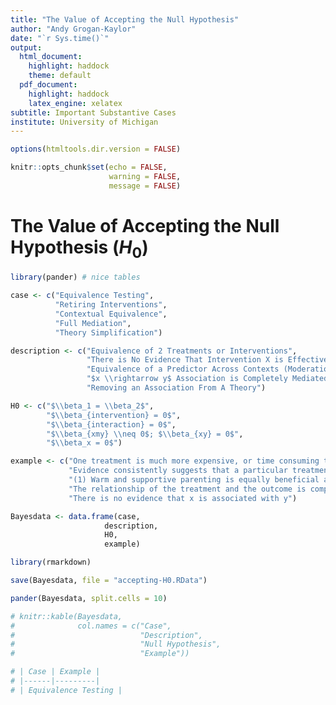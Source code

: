 ```yaml
---
title: "The Value of Accepting the Null Hypothesis"
author: "Andy Grogan-Kaylor"
date: "`r Sys.time()`"
output:
  html_document:
    highlight: haddock
    theme: default
  pdf_document: 
    highlight: haddock
    latex_engine: xelatex
subtitle: Important Substantive Cases
institute: University of Michigan
---
```


```r

options(htmltools.dir.version = FALSE)

knitr::opts_chunk$set(echo = FALSE,
                      warning = FALSE,
                      message = FALSE)

```

# The Value of Accepting the Null Hypothesis ($H_0$)

```r

library(pander) # nice tables

case <- c("Equivalence Testing",
          "Retiring Interventions",
          "Contextual Equivalence",
          "Full Mediation",
          "Theory Simplification")

description <- c("Equivalence of 2 Treatments or Interventions",
                 "There is No Evidence That Intervention X is Effective",
                 "Equivalence of a Predictor Across Contexts (Moderation)",
                 "$x \\rightarrow y$ Association is Completely Mediated; No Direct Effect",
                 "Removing an Association From A Theory")

H0 <- c("$\\beta_1 = \\beta_2$",
        "$\\beta_{intervention} = 0$",
        "$\\beta_{interaction} = 0$",
        "$\\beta_{xmy} \\neq 0$; $\\beta_{xy} = 0$",
        "$\\beta_x = 0$")

example <- c("One treatment is much more expensive, or time consuming than another",
             "Evidence consistently suggests that a particular treatment has near zero effect",
             "(1) Warm and supportive parenting is equally beneficial across different contexts or countries. (2) Men and women are more similar than different *wrt* psychological processes (Hyde)",
             "The relationship of the treatment and the outcome is completely mediated by mechanism *m*",
             "There is no evidence that x is associated with y")

Bayesdata <- data.frame(case, 
                     description,
                     H0,
                     example)

library(rmarkdown)

save(Bayesdata, file = "accepting-H0.RData")

pander(Bayesdata, split.cells = 10)

# knitr::kable(Bayesdata,
#              col.names = c("Case", 
#                            "Description",
#                            "Null Hypothesis",
#                            "Example"))

```

```r

# | Case | Example |
# |------|---------|
# | Equivalence Testing |

```







